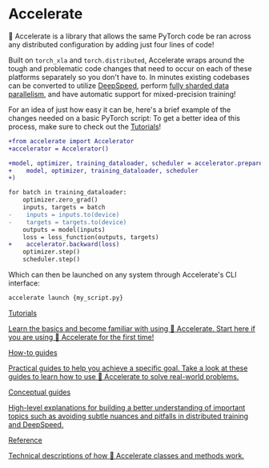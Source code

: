 <!--Copyright 2022 The HuggingFace Team. All rights reserved.

Licensed under the Apache License, Version 2.0 (the "License"); you may not use this file except in compliance with
the License. You may obtain a copy of the License at

http://www.apache.org/licenses/LICENSE-2.0

Unless required by applicable law or agreed to in writing, software distributed under the License is distributed on
an "AS IS" BASIS, WITHOUT WARRANTIES OR CONDITIONS OF ANY KIND, either express or implied. See the License for the
specific language governing permissions and limitations under the License.
-->

# Accelerate

🤗 Accelerate is a library that allows the same PyTorch code be ran across any distributed configuration by adding just four lines of code!

Built on `torch_xla` and `torch.distributed`, Accelerate wraps around the tough and problematic code changes that need to occur on each of these
platforms separately so you don't have to. In minutes existing codebases can be converted to utilize [DeepSpeed](https://github.com/microsoft/DeepSpeed), perform [fully sharded data parallelism](https://huggingface.co/docs/accelerate/fsdp), and have automatic support for mixed-precision training! 

For an idea of just how easy it can be, here's a brief example of the changes needed on a basic PyTorch script:
<Tip>To get a better idea of this process, make sure to check out the [Tutorials](https://huggingface.co/docs/accelerate/basic_tutorials/overview)!</Tip>

```diff
+from accelerate import Accelerator
+accelerator = Accelerator()

+model, optimizer, training_dataloader, scheduler = accelerator.prepare(
+    model, optimizer, training_dataloader, scheduler
+)

for batch in training_dataloader:
    optimizer.zero_grad()
    inputs, targets = batch
-    inputs = inputs.to(device)
-    targets = targets.to(device)
    outputs = model(inputs)
    loss = loss_function(outputs, targets)
+    accelerator.backward(loss)
    optimizer.step()
    scheduler.step()
```

Which can then be launched on any system through Accelerate's CLI interface:
```bash
accelerate launch {my_script.py}
```

<div class="mt-10">
  <div class="w-full flex flex-col space-y-4 md:space-y-0 md:grid md:grid-cols-2 md:gap-y-4 md:gap-x-5">
    <a class="!no-underline border dark:border-gray-700 p-5 rounded-lg shadow hover:shadow-lg" href="/docs/accelerate/basic_tutorials/overview"
      ><div class="w-full text-center bg-gradient-to-br from-blue-400 to-blue-500 rounded-lg py-1.5 font-semibold mb-5 text-white text-lg leading-relaxed">Tutorials</div>
      <p class="text-gray-700">Learn the basics and become familiar with using 🤗 Accelerate. Start here if you are using 🤗 Accelerate for the first time!</p>
    </a>
    <a class="!no-underline border dark:border-gray-700 p-5 rounded-lg shadow hover:shadow-lg" href="/docs/accelerate/utility_guides/gradient_accumulation"
      ><div class="w-full text-center bg-gradient-to-br from-indigo-400 to-indigo-500 rounded-lg py-1.5 font-semibold mb-5 text-white text-lg leading-relaxed">How-to guides</div>
      <p class="text-gray-700">Practical guides to help you achieve a specific goal. Take a look at these guides to learn how to use 🤗 Accelerate to solve real-world problems.</p>
    </a>
    <a class="!no-underline border dark:border-gray-700 p-5 rounded-lg shadow hover:shadow-lg" href="/docs/accelerate/concept_guides/gradient_synchronization"
      ><div class="w-full text-center bg-gradient-to-br from-pink-400 to-pink-500 rounded-lg py-1.5 font-semibold mb-5 text-white text-lg leading-relaxed">Conceptual guides</div>
      <p class="text-gray-700">High-level explanations for building a better understanding of important topics such as avoiding subtle nuances and pitfalls in distributed training and DeepSpeed.</p>
   </a>
    <a class="!no-underline border dark:border-gray-700 p-5 rounded-lg shadow hover:shadow-lg" href="/docs/accelerate/package_reference/accelerator"
      ><div class="w-full text-center bg-gradient-to-br from-purple-400 to-purple-500 rounded-lg py-1.5 font-semibold mb-5 text-white text-lg leading-relaxed">Reference</div>
      <p class="text-gray-700">Technical descriptions of how 🤗 Accelerate classes and methods work.</p>
    </a>
  </div>
</div>